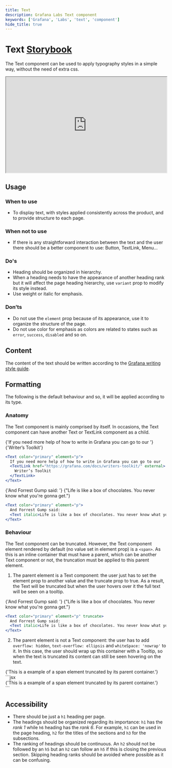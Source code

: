 ```yaml
---
title: Text
description: Grafana Labs Text component
keywords: ['Grafana', 'Labs', 'text', 'component']
hide_title: true
---
```



# Text <Badge text='ready' color='green'></Badge> <a href='https://developers.grafana.com/ui/canary/index.html?path=/docs/general-text--docs' target='_blank' className='header-links'>Storybook <Icon name="external-link-alt"/> </a>

The Text component can be used to apply typography styles in a simple way, without the need of extra css.

<iframe
  src="https://developers.grafana.com/ui/canary/index.html?path=/story/general-text--basic"
  width="100%"
  height="300px"
></iframe>

## Usage

### When to use
- To display text, with styles applied consistently across the product, and to provide structure to each page.

### When not to use
- If there is any straightforward interaction between the text and the user there should be a better component to use: Button, TextLink, Menu…

### Do's
- Heading should be organized in hierarchy.
- When a heading needs to have the appearance of another heading rank but it will affect the page heading hierarchy, use `variant` prop to modify its style instead.
- Use weight or italic for emphasis.

### Don’ts
- Do not use the `element` prop because of its appearance, use it to organize the structure of the page.
- Do not use color for emphasis as colors are related to states such as `error`, `success`, `disabled` and so on.

## Content
The content of the text should be written according to the [Grafana writing style guide](https://grafana.com/docs/writers-toolkit/write/style-guide/).

## Formatting
The following is the default behaviour and so, it will be applied according to its type.

### Anatomy
The Text component is mainly comprised by itself. In occasions, the Text component can have another Text or TextLink component as a child.

<Preview>
  <Text color="primary" element="p">
    {'If you need more help of how to write in Grafana you can go to our '}
    <TextLink href="https://grafana.com/docs/writers-toolkit/" external>
      {'Writer’s Toolkit'}
    </TextLink>
  </Text>
</Preview>

```jsx
<Text color="primary" element="p">
  If you need more help of how to write in Grafana you can go to our
  <TextLink href="https://grafana.com/docs/writers-toolkit/" external>
    Writer’s Toolkit
  </TextLink>
</Text>
```

<Preview>
  <Text color="primary" element="p">
    {'And Forrest Gump said: '}
    <Text italic>{"Life is like a box of chocolates. You never know what you're gonna get."}</Text>
  </Text>
</Preview>

```jsx
<Text color="primary" element="p">
  And Forrest Gump said:
  <Text italic>Life is like a box of chocolates. You never know what you're gonna get.</Text>
</Text>
```

### Behaviour
The Text component can be truncated. However, the Text component element rendered by default (no value set in element prop) is a `<span>`. As this is an inline container that must have a parent, which can be another Text component or not, the truncation must be applied to this parent element.

1. The parent element is a Text component: the user just has to set the element prop to another value and the truncate prop to true.
   As a result, the Text will be truncated but when the user hovers over it the full text will be seen on a tooltip.

<Preview>
  <Text color="primary" element="p" truncate>
    {'And Forrest Gump said: '}
    <Text italic>{"Life is like a box of chocolates. You never know what you're gonna get."}</Text>
  </Text>
</Preview>

```jsx
<Text color="primary" element="p" truncate>
  And Forrest Gump said:
  <Text italic>Life is like a box of chocolates. You never know what you're gonna get.</Text>
</Text>
```

2. The parent element is not a Text component: the user has to add `overflow: hidden`, `text-overflow: ellipsis` and `whiteSpace: 'nowrap'` to it. In this case, the user should wrap up this container with a Tooltip, so when the text is truncated its content can still be seen hovering on the text.

<Preview>
  <Tooltip content="This is a example of a span element truncated by its parent container">
    <div style={{ overflow: 'hidden', textOverflow: 'ellipsis', whiteSpace: 'nowrap' }}>
      <Text color="primary" variant="body">
        {'This is a example of a span element truncated by its parent container.'}
      </Text>
    </div>
  </Tooltip>
</Preview>
```jsx
<Tooltip content="This is a example of a span element truncated by its parent container">
  <div style={{ overflow: 'hidden', textOverflow: 'ellipsis', whiteSpace: 'nowrap' }}>
    <Text color="primary" variant="body">
      {'This is a example of a span element truncated by its parent container.'}
    </Text>
  </div>
</Tooltip>
```

## Accessibility
- There should be just a `h1` heading per page.
- The headings should be organized regarding its importance: `h1` has the _rank 1_ while `h6` heading has the _rank 6_. For example, `h1` can be used in the page heading, `h2` for the titles of the sections and `h3` for the subsections.
- The ranking of headings should be continuous. An `h2` should not be followed by an `h5` but an `h2` can follow an `h5` if this is closing the previous section. Skipping heading ranks should be avoided where possible as it can be confusing.
